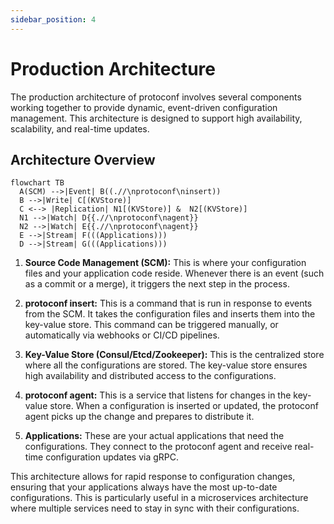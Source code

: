 ```yaml
---
sidebar_position: 4
---
```


# Production Architecture

The production architecture of protoconf involves several components working together to provide dynamic, event-driven configuration management. This architecture is designed to support high availability, scalability, and real-time updates.

## Architecture Overview

```mermaid
flowchart TB
  A(SCM) -->|Event| B((.//\nprotoconf\ninsert))
  B -->|Write| C[(KVStore)]
  C <--> |Replication| N1[(KVStore)] &  N2[(KVStore)]
  N1 -->|Watch| D{{.//\nprotoconf\nagent}}
  N2 -->|Watch| E{{.//\nprotoconf\nagent}}
  E -->|Stream| F(((Applications)))
  D -->|Stream| G(((Applications)))

```

1. **Source Code Management (SCM):** This is where your configuration files and your application code reside. Whenever there is an event (such as a commit or a merge), it triggers the next step in the process.

2. **protoconf insert:** This is a command that is run in response to events from the SCM. It takes the configuration files and inserts them into the key-value store. This command can be triggered manually, or automatically via webhooks or CI/CD pipelines.

3. **Key-Value Store (Consul/Etcd/Zookeeper):** This is the centralized store where all the configurations are stored. The key-value store ensures high availability and distributed access to the configurations.

4. **protoconf agent:** This is a service that listens for changes in the key-value store. When a configuration is inserted or updated, the protoconf agent picks up the change and prepares to distribute it.

5. **Applications:** These are your actual applications that need the configurations. They connect to the protoconf agent and receive real-time configuration updates via gRPC.

This architecture allows for rapid response to configuration changes, ensuring that your applications always have the most up-to-date configurations. This is particularly useful in a microservices architecture where multiple services need to stay in sync with their configurations.
